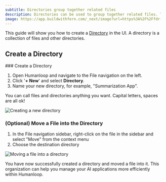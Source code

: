 ```yaml
---
subtitle: Directories group together related files
description: Directories can be used to group together related files. This is useful for organizing your work.
image: https://app.buildwithfern.com/_next/image?url=https%3A%2F%2Ffdr-prod-docs-files-public.s3.amazonaws.com%2Fhttps%3A%2F%2Fhumanloop.docs.buildwithfern.com%2F2024-05-31T20%3A04%3A53.218Z%2Fassets%2Fimages%2Faae5149-Screenshot_2024-04-04_at_22.36.38.png&w=3840&q=75
---
```


This guide will show you how to create a [Directory](/docs/concepts/directories) in the UI. A directory is a collection of files and other directories.

<Markdown src="../../../snippets/prereq-have-account.mdx" />

## Create a Directory

<Steps>
### Create a Directory

1. Open Humanloop and navigate to the File navigation on the left.
2. Click '**+ New**' and select **Directory**.
3. Name your new directory, for example, "Summarization App".

<Callout>
  You can call files and directories anything you want. Capital letters, spaces
  are all ok!
</Callout>

<img
  src="../../../assets/images/new-file-directory.png"
  alt="Creating a new directory"
/>

### (Optional) Move a File into the Directory

1. In the File navigation sidebar, right-click on the file in the sidebar and select "Move" from the context menu
2. Choose the destination directory

<img
  src="../../../assets/images/move-file2.png"
  alt="Moving a file into a directory"
/>

</Steps>

You have now successfully created a directory and moved a file into it. This organization can help you manage your AI applications more efficiently within Humanloop.
